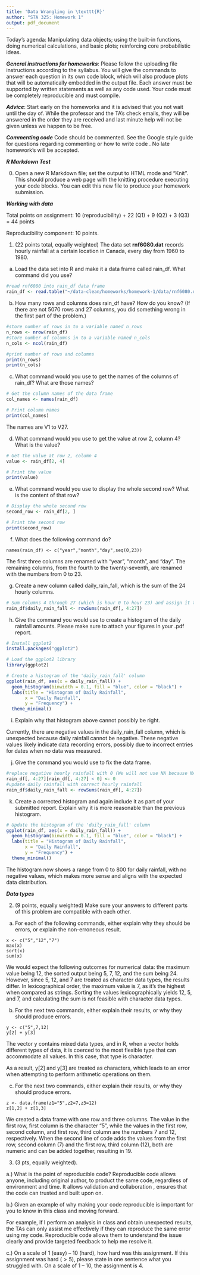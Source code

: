 ```yaml
---
title: 'Data Wrangling in \texttt{R}'
author: "STA 325: Homework 1"
output: pdf_document
---
```


Today's agenda: Manipulating data objects; using the built-in functions, doing numerical calculations, and basic plots; reinforcing core probabilistic ideas.

***General instructions for homeworks***: Please follow the uploading file instructions according to the syllabus. You will give the commands to answer each question in its own code block, which will also produce plots that will be automatically embedded in the output file. Each answer must be supported by written statements as well as any code used. Your code must be completely reproducible and must compile. 

***Advice***: Start early on the homeworks and it is advised that you not wait until the day of. While the professor and the TA's check emails, they will be answered in the order they are received and last minute help will not be given unless we happen to be free.  

***Commenting code***
Code should be commented. See the Google style guide for questions regarding commenting or how to write 
code \url{https://google.github.io/styleguide/Rguide.xml}. No late homework's will be accepted.

***R Markdown Test***

0. Open a new R Markdown file; set the output to HTML mode and "Knit". This should produce a web page with the knitting procedure executing your code blocks. You can edit this new file to produce your homework submission.

***Working with data***

Total points on assignment: 10 (reproducibility) + 22 (Q1) + 9 (Q2) + 3 (Q3) = 44 points 

Reproducibility component: 10 points. 

1.  (22 points total, equally weighted) The data set **rnf6080.dat** records hourly rainfall at a certain location in Canada, every day from 1960 to 1980.

a. Load the data set into R and make it a data frame called rain_df.  What command did you use?
```r
#read rnf6080 into rain_df data frame
rain_df <- read.table("~/data-clean/homeworks/homework-1/data/rnf6080.dat")
```

b. How many rows and columns does rain_df have?  How do you know?  (If there are not 5070 rows and 27 columns, you did something wrong in the first part of the problem.)
```r
#store number of rows in to a variable named n_rows
n_rows <- nrow(rain_df) 
#store number of columns in to a variable named n_cols
n_cols <- ncol(rain_df)   

#print number of rows and columns
print(n_rows)   
print(n_cols)   
```

c. What command would you use to get the names of the columns of rain_df? What are those names?
```r
# Get the column names of the data frame
col_names <- names(rain_df)

# Print column names
print(col_names)
```
The names are V1 to V27.

d. What command would you use to get the value at row 2, column 4? What is the value?
```r
# Get the value at row 2, column 4
value <- rain_df[2, 4]

# Print the value
print(value)
```

e. What command would you use to display the whole second row?  What is the content of that row?
```r
# Display the whole second row
second_row <- rain_df[2, ]

# Print the second row
print(second_row)
```

f.  What does the following command do?
```
names(rain_df) <- c("year","month","day",seq(0,23))
```
The first three columns are renamed with "year", "month", and "day". The remaining columns, from the fourth to the twenty-seventh, are renamed with the numbers from 0 to 23.

g.  Create a new column called daily_rain_fall, which is the sum of the 24 hourly columns.

```r
# Sum columns 4 through 27 (which is hour 0 to hour 23) and assign it to a new column called 'daily_rain_fall'
rain_df$daily_rain_fall <- rowSums(rain_df[, 4:27])
```

h. Give the command you would use to create a histogram of the daily rainfall amounts.  Please make sure to attach your figures in your .pdf report. 
```r
# Install ggplot2
install.packages("ggplot2")

# Load the ggplot2 library
library(ggplot2)
```


```r
# Create a histogram of the 'daily_rain_fall' column
ggplot(rain_df, aes(x = daily_rain_fall)) +
  geom_histogram(binwidth = 0.1, fill = "blue", color = "black") +
  labs(title = "Histogram of Daily Rainfall",
       x = "Daily Rainfall",
       y = "Frequency") +
  theme_minimal()
```

i. Explain why that histogram above cannot possibly be right.

Currently, there are negative values in the daily_rain_fall column, which is unexpected because daily rainfall cannot be negative. These negative values likely indicate data recording errors, possibly due to incorrect entries for dates when no data was measured.

j. Give the command you would use to fix the data frame.
```r
#replace negative hourly rainfall with 0 (We will not use NA because NA values can't be added)
rain_df[, 4:27][rain_df[, 4:27] < 0] <- 0
#update daily rainfall with correct hourly rainfall
rain_df$daily_rain_fall <- rowSums(rain_df[, 4:27])
```


k. Create a corrected histogram and again include it as part of your submitted report. Explain why it is more reasonable than the previous histogram.
```r
# Update the histogram of the 'daily_rain_fall' column
ggplot(rain_df, aes(x = daily_rain_fall)) +
  geom_histogram(binwidth = 0.1, fill = "blue", color = "black") +
  labs(title = "Histogram of Daily Rainfall",
       x = "Daily Rainfall",
       y = "Frequency") +
  theme_minimal()
```

The histogram now shows a range from 0 to 800 for daily rainfall, with no negative values, which makes more sense and aligns with the expected data distribution.

***Data types***

2. (9 points, equally weighted) Make sure your answers to different parts of this problem are compatible with each other.


a. For each of the following commands, either explain why they should be errors, or explain the non-erroneous result.

```
x <- c("5","12","7")
max(x)
sort(x)
sum(x)
```
We would expect the following outcomes for numerical data: the maximum value being 12, the sorted output being 5, 7, 12, and the sum being 24. However, since 5, 12, and 7 are treated as character data types, the results differ. In lexicographical order, the maximum value is 7, as it's the highest when compared as strings. Sorting the values lexicographically yields 12, 5, and 7, and calculating the sum is not feasible with character data types.

b. For the next two commands, either explain their results, or why they
should produce errors.
```
y <- c("5",7,12)
y[2] + y[3]
```
The vector y contains mixed data types, and in R, when a vector holds different types of data, it is coerced to the most flexible type that can accommodate all values. In this case, that type is character.

As a result, y[2] and y[3] are treated as characters, which leads to an error when attempting to perform arithmetic operations on them.

c. For the next two commands, either explain their results, or why they should
produce errors.
```
z <- data.frame(z1="5",z2=7,z3=12)
z[1,2] + z[1,3]
```
We created a data frame with one row and three columns. The value in the first row, first column is the character "5", while the values in the first row, 
second column, and first row, third column are the numbers 7 and 12, respectively. When the second line of code adds the values from the first row, second column (7) and the first row, third column (12), both are numeric and can be added together, resulting in 19.

3. (3 pts, equally weighted). 

a.) What is the point of reproducible code? 
Reproducible code allows anyone, including original author, to product the same
code, regardless of environment and time. It allows validation and collaboration
, ensures that the code can trusted and built upon on.

b.) Given an example of why making your code reproducible is important for you 
to know in this class and moving forward. 

For example, if I perform an analysis in class and obtain unexpected results, 
the TAs can only assist me effectively if they can reproduce the same error 
using my code. Reproducible code allows them to understand the issue clearly and provide targeted feedback to help me resolve it.

c.) On a scale of 1 (easy) -- 10 (hard), how hard was this assignment. If this assignment was hard ($>5$), please state in one sentence what you struggled with. 
On a scale of 1 -- 10, the assignment is 4.



